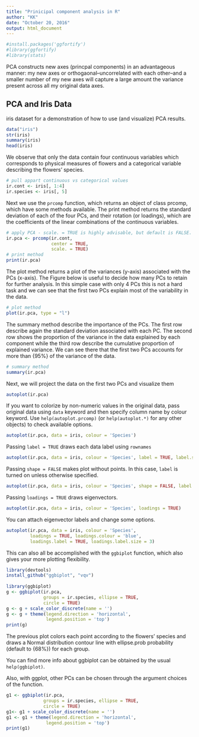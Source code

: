```yaml
---
title: "Prinicipal component analysis in R"
author: "KK"
date: "October 20, 2016"
output: html_document
---
```


```r
#install.packages('ggfortify')
#library(ggfortify)
#library(stats)
```

PCA constructs new axes (princpal components) in an advantageous manner: my new axes or orthogaonal--uncorrelated with each other--and a smaller number of my
new axes will capture a large amount the variance present across all my original data axes.

## PCA and Iris Data
iris dataset for a demonstration of how to use (and visualize) PCA results. 
```r
data("iris")
str(iris)
summary(iris)
head(iris)

```

We observe that only the data contain four continuous variables which corresponds to physical measures of
flowers and a categorical variable describing the flowers’ species.

```r
# pull appart continuous vs categorical values 
ir.cont <- iris[, 1:4]
ir.species <- iris[, 5]
```

Next we use the `prcomp` function, which returns an object of class prcomp, which have some methods available.
The print method returns the standard deviation of each of the four PCs, and their rotation (or loadings), which
are the coefficients of the linear combinations of the continuous variables.
```r
# apply PCA - scale. = TRUE is highly advisable, but default is FALSE. 
ir.pca <- prcomp(ir.cont,
                 center = TRUE,
                 scale. = TRUE)
# print method
print(ir.pca)
```

The plot method returns a plot of the variances (y-axis) associated with the PCs (x-axis).
The Figure below is useful to decide how many PCs to retain for further analysis.
In this simple case with only 4 PCs this is not a hard task and we can see that the first
two PCs explain most of the variability in the data.
```r
# plot method
plot(ir.pca, type = "l")
```

The summary method describe the importance of the PCs. The first row describe again
the standard deviation associated with each PC. The second row shows the proportion
of the variance in the data explained by each component while the third row describe
the cumulative proportion of explained variance. We can see there that the first two
PCs accounts for more than {95\%} of the variance of the data.
```r
# summary method
summary(ir.pca)
```

Next, we will project the data on the first two PCs and visualize them
```r
autoplot(ir.pca)
```

If you want to colorize by non-numeric values in the original data, pass original
data using `data` keyword and then specify column name by colour keyword.
Use `help(autoplot.prcomp)` (or `help(autoplot.*)` for any other objects) to check
available options.
```r
autoplot(ir.pca, data = iris, colour = 'Species')
```

Passing `label = TRUE` draws each data label using `rownames`
```r
autoplot(ir.pca, data = iris, colour = 'Species', label = TRUE, label.size = 3)
```

Passing `shape = FALSE` makes plot without points. In this case, `label` is turned on
unless otherwise specified.
```r
autoplot(ir.pca, data = iris, colour = 'Species', shape = FALSE, label.size = 3)
```

Passing `loadings = TRUE` draws eigenvectors.
```r
autoplot(ir.pca, data = iris, colour = 'Species', loadings = TRUE)
```


You can attach eigenvector labels and change some options.
```r
autoplot(ir.pca, data = iris, colour = 'Species',
         loadings = TRUE, loadings.colour = 'blue',
         loadings.label = TRUE, loadings.label.size = 3)
```

This can also all be accomplished with the `ggbiplot` function, which also gives your more
plotting flexibility.
```r
library(devtools)
install_github("ggbiplot", "vqv")
 
library(ggbiplot)
g <- ggbiplot(ir.pca, 
              groups = ir.species, ellipse = TRUE, 
              circle = TRUE)
g <- g + scale_color_discrete(name = '')
g <- g + theme(legend.direction = 'horizontal', 
               legend.position = 'top')
print(g)
```

The previous plot colors each point according to the flowers’ species and draws a Normal distribution
contour line with ellipse.prob probability (default to {68\%}) for each group. 

You can find more info about ggbiplot can be obtained by the usual `help(ggbiplot)`.

Also, with ggplot, other PCs can be chosen through the argument choices of the function. 
```r
g1 <- ggbiplot(ir.pca, 
              groups = ir.species, ellipse = TRUE, 
              circle = TRUE)
g1<- g1 + scale_color_discrete(name = '')
g1 <- g1 + theme(legend.direction = 'horizontal', 
               legend.position = 'top')
print(g1)
```
